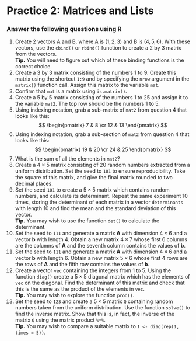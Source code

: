 # Practice 2: Matrices and Lists

### Answer the following questions using R

1.  Create 2 vectors A and B, where A is $(1, 2, 3)$ and B is $(4, 5, 6)$. With these vectors, use the `cbind()` or `rbind()` function to create a 2 by 3 matrix from the vectors.\
    **Tip.** You will need to figure out which of these binding functions is the correct choice.
2.  Create a 3 by 3 matrix consisting of the numbers 1 to 9. Create this matrix using the shortcut `1:9` and by specifying the `nrow` argument in the `matrix()` function call. Assign this matrix to the variable `mat`.
3.  Confirm that `mat` is a matrix using `is.matrix()`.
4.  Create a 5 by 5 matrix consisting of the numbers 1 to 25 and assign it to the variable `mat2`. The top row should be the numbers 1 to 5.
5.  Using indexing notation, grab a sub-matrix of `mat2` from question 4 that looks like this: $$ \begin{pmatrix}  7 & 8 \cr 12 & 13 \end{pmatrix} $$
6.  Using indexing notation, grab a sub-section of `mat2` from question 4 that looks like this: $$ \begin{pmatrix}  19 & 20 \cr 24 & 25 \end{pmatrix} $$
7.  What is the sum of all the elements in `mat2`?
8.  Create a $4 \times 5$ matrix consisting of 20 random numbers extracted from a uniform distribution. Set the seed to `101` to ensure reproducibility. Take the square of this matrix, and give the final matrix rounded to two decimal places.
9.  Set the seed `101` to create a $5 \times 5$ matrix which contains random numbers, and calculate its determinant. Repeat the same experiment 10 times, storing the determinant of each matrix in a vector `determinants` with length 10 and find the mean and the standard deviation of this vector.\
    **Tip.** You may wish to use the function `det()` to calculate the determinant.
10. Set the seed to `111` and generate a matrix $\mathbf{A}$ with dimension $4 \times 6$ and a vector $\mathbf{b}$ with length 4. Obtain a new matrix $4 \times 7$ whose first 6 columns are the columns of $\mathbf{A}$ and the seventh column contains the values of $\mathbf{b}$.
11. Set the seed to `111` and generate a matrix $\mathbf{A}$ with dimension $4 \times 6$ and a vector $\mathbf{b}$ with length 6. Obtain a new matrix $5 \times 6$ whose first 4 rows are the rows of $\mathbf{A}$ and the fifth row contains the values of $\mathbf{b}$.
12. Create a vector `vec` containing the integers from 1 to 5. Using the function `diag()` create a $5 \times 5$ diagonal matrix which has the elements of `vec` on the diagonal. Find the determinant of this matrix and check that this is the same as the product of the elements in `vec`.\
    **Tip.** You may wish to explore the function `prod()`.
13. Set the seed to `123` and create a $5 \times 5$ matrix `Q` containing random numbers taken from the uniform distribution. Use the function `solve()` to find the inverse matrix. Show that this is, in fact, the inverse of the matrix `Q` using the matrix product `%*%`.\
    **Tip.** You may wish to compare a suitable matrix to `I <- diag(rep(1, times = 5))`.
